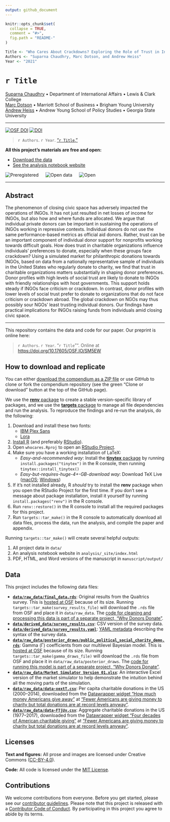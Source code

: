 ```yaml
---
output: github_document
---
```


<!-- README.md is generated from README.Rmd. Please edit that file -->

```r
knitr::opts_chunk$set(
  collapse = TRUE,
  comment = "#>",
  fig.path = "README-"
)

Title <- "Who Cares About Crackdowns? Exploring the Role of Trust in Individual Philanthropy"
Authors <- "Suparna Chaudhry, Marc Dotson, and Andrew Heiss"
Year <- "2021"
```

# `r Title`

[Suparna Chaudhry](http://www.suparnachaudhry.com/) • Department of International Affairs • Lewis & Clark College  
[Marc Dotson](https://marriottschool.byu.edu/directory/details?id=50683) • Marriott School of Business • Brigham Young University  
[Andrew Heiss](https://www.andrewheiss.com/) • Andrew Young School of Policy Studies • Georgia State University

---

[![OSF DOI](https://img.shields.io/badge/OSF-10.17605%2FOSF.IO%2FSM5EW-blue)](https://doi.org/10.17605/OSF.IO/SM5EW) [![DOI](https://zenodo.org/badge/DOI/10.5281/zenodo.4064840.svg)](https://doi.org/10.5281/zenodo.4064840)

> `r Authors`. `r Year`. ["`r Title`,"](https://doi.org/10.17605/OSF.IO/SM5EW) 

**All this project's materials are free and open:**

- [Download the data](#data)
- [See the analysis notebook website](https://stats.andrewheiss.com/who-cares-about-crackdowns/)

![Preregistered](img/preregistered_large_color.png) &emsp; ![Open data](img/data_large_color.png) &emsp; ![Open](img/materials_large_color.png)

---

## Abstract

The phenomenon of closing civic space has adversely impacted the operations of INGOs. It has not just resulted in net losses of income for INGOs, but also how and where funds are allocated. We argue that individual private donors can be important in sustaining the operations of INGOs working in repressive contexts. Individual donors do not use the same performance-based metrics as official aid donors. Rather, trust can be an important component of individual donor support for nonprofits working towards difficult goals. How does trust in charitable organizations influence individuals' preferences to donate, especially when these groups face crackdown? Using a simulated market for philanthropic donations towards INGOs, based on data from a nationally representative sample of individuals in the United States who regularly donate to charity, we find that trust in charitable organizations matters substantially in shaping donor preferences. Donor profiles with high levels of social trust are likely to donate to INGOs with friendly relationships with host governments. This support holds steady if INGOs face criticism or crackdown. In contrast, donor profiles with lower levels of social trust prefer to donate to organizations that do not face criticism or crackdown abroad. The global crackdown on NGOs may thus possibly sour NGOs' least trusting individual donors. Our findings have practical implications for INGOs raising funds from individuals amid closing civic space.

---

This repository contains the data and code for our paper. Our preprint is online here:

> `r Authors`. `r Year`. "`r Title`"". Online at <https://doi.org/10.17605/OSF.IO/SM5EW>

## How to download and replicate

You can either [download the compendium as a ZIP file](/archive/master.zip) or use GitHub to clone or fork the compendium repository (see the green "Clone or download" button at the top of the GitHub page).

We use the [**renv** package](https://rstudio.github.io/renv/articles/renv.html) to create a stable version-specific library of packages, and we use the [**targets** package](https://docs.ropensci.org/targets/) to manage all file dependencies and run the analysis. To reproduce the findings and re-run the analysis, do the following:

1. Download and install these two fonts:
    - [IBM Plex Sans](https://fonts.google.com/specimen/IBM+Plex+Sans)
    - [Lora](https://fonts.google.com/specimen/Lora)
2. [Install R](https://cloud.r-project.org/) (and preferably [RStudio](https://www.rstudio.com/products/rstudio/download/#download)).
3. Open `whocares.Rproj` to open an [RStudio Project](https://r4ds.had.co.nz/workflow-projects.html).
4. Make sure you have a working installation of LaTeX:
    - *Easy-and-recommended way*: Install the [**tinytex** package](https://yihui.org/tinytex/) by running `install.packages("tinytex")` in the R console, then running `tinytex::install_tinytex()`
    - *Easy-but-requires-huge-4+-GB-download way*: Download TeX Live ([macOS](http://www.tug.org/mactex/); [Windows](https://miktex.org/))
5. If it's not installed already, R *should* try to install the **renv** package when you open the RStudio Project for the first time. If you don't see a message about package installation, install it yourself by running `install.packages("renv")` in the R console.
6. Run `renv::restore()` in the R console to install all the required packages for this project.
7. Run `targets::tar_make()` in the R console to automatically download all data files, process the data, run the analysis, and compile the paper and appendix.

Running `targets::tar_make()` will create several helpful outputs:

1. All project data in `data/`
2. An analysis notebook website in `analysis/_site/index.html`
3. PDF, HTML, and Word versions of the manuscript in `manuscript/output/`


## Data

This project includes the following data files:

- [**`data/raw_data/final_data.rds`**](https://osf.io/n2hwm/): Original results from the Qualtrics survey. This is [hosted at OSF](https://osf.io/n2hwm/) because of its size. Running `targets::tar_make(survey_results_file)` will download the `.rds` file from OSF and place it in `data/raw_data`. The [code for cleaning and processing this data is part of a separate project, "Why Donors Donate"](https://github.com/andrewheiss/why-donors-donate).
- [**`data/derived_data/survey_results.csv`**](data/derived_data/survey_results.csv): CSV version of the survey data.
- [**`data/derived_data/survey_results.yaml`**](data/derived_data/survey_results.yaml): [YAML metadata](https://csvy.org/) describing the syntax of the survey data.
- [**`data/raw_data/posterior_draws/public_political_social_charity_demo.rds`**](https://osf.io/msaz8/): Gamma (Γ) coefficients from our multilevel Bayesian model. This is [hosted at OSF](https://osf.io/msaz8/) because of its size. Running `targets::tar_make(gamma_draws_file)` will download the `.rds` file from OSF and place it in `data/raw_data/posterior_draws`. The [code for running this model is part of a separate project, "Why Donors Donate"](https://github.com/andrewheiss/why-donors-donate).
- [**`data/raw_data/Market Simulator Version 01.xlsx`**](data/raw_data/Market Simulator Version 01.xlsx): An interactive Excel version of the market simulator to help demonstrate the intuition behind all the moving parts of the simulation.
- [**`data/raw_data/data-xextT.csv`**](data/raw_data/data-xextT.csv): Per capita charitable donations in the US (2000–2014), downloaded from the [Datawrapper widget "How much money Americans give away"](https://theconversation.com/fewer-americans-are-giving-money-to-charity-but-total-donations-are-at-record-levels-anyway-98291#xextT) at ["Fewer Americans are giving money to charity but total donations are at record levels anyway"](https://theconversation.com/fewer-americans-are-giving-money-to-charity-but-total-donations-are-at-record-levels-anyway-98291).
- [**`data/raw_data/data-FTjUv.csv`**](data/raw_data/data-FTjUv.csv): Aggregate charitable donations in the US (1977–2017), downloaded from the [Datawrapper widget "Four decades of American charitable giving"](https://theconversation.com/fewer-americans-are-giving-money-to-charity-but-total-donations-are-at-record-levels-anyway-98291#FTjUv) at ["Fewer Americans are giving money to charity but total donations are at record levels anyway"](https://theconversation.com/fewer-americans-are-giving-money-to-charity-but-total-donations-are-at-record-levels-anyway-98291).


## Licenses

**Text and figures:** All prose and images are licensed under Creative Commons ([CC-BY-4.0](http://creativecommons.org/licenses/by/4.0/)).

**Code:** All code is licensed under the [MIT License](LICENSE.md).


## Contributions

We welcome contributions from everyone. Before you get started, please see our [contributor guidelines](CONTRIBUTING.md). Please note that this project is released with a [Contributor Code of Conduct](CONDUCT.md). By participating in this project you agree to abide by its terms.
